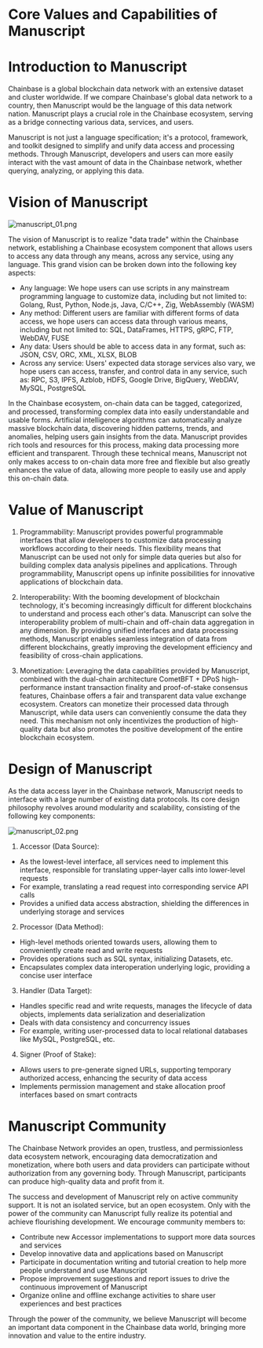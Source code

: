 # Core Values and Capabilities of Manuscript

# Introduction to Manuscript

Chainbase is a global blockchain data network with an extensive dataset and cluster worldwide. If we compare Chainbase's global data network to a country, then Manuscript would be the language of this data network nation. Manuscript plays a crucial role in the Chainbase ecosystem, serving as a bridge connecting various data, services, and users.

Manuscript is not just a language specification; it's a protocol, framework, and toolkit designed to simplify and unify data access and processing methods. Through Manuscript, developers and users can more easily interact with the vast amount of data in the Chainbase network, whether querying, analyzing, or applying this data.

# Vision of Manuscript

![manuscript_01.png](../../images/manuscript_01.png)

The vision of Manuscript is to realize "data trade" within the Chainbase network, establishing a Chainbase ecosystem component that allows users to access any data through any means, across any service, using any language. This grand vision can be broken down into the following key aspects:

- Any language: We hope users can use scripts in any mainstream programming language to customize data, including but not limited to: Golang, Rust, Python, Node.js, Java, C/C++, Zig, WebAssembly (WASM)
- Any method: Different users are familiar with different forms of data access, we hope users can access data through various means, including but not limited to: SQL, DataFrames, HTTPS, gRPC, FTP, WebDAV, FUSE
- Any data: Users should be able to access data in any format, such as: JSON, CSV, ORC, XML, XLSX, BLOB
- Across any service: Users' expected data storage services also vary, we hope users can access, transfer, and control data in any service, such as: RPC, S3, IPFS, Azblob, HDFS, Google Drive, BigQuery, WebDAV, MySQL, PostgreSQL

In the Chainbase ecosystem, on-chain data can be tagged, categorized, and processed, transforming complex data into easily understandable and usable forms. Artificial intelligence algorithms can automatically analyze massive blockchain data, discovering hidden patterns, trends, and anomalies, helping users gain insights from the data. Manuscript provides rich tools and resources for this process, making data processing more efficient and transparent. Through these technical means, Manuscript not only makes access to on-chain data more free and flexible but also greatly enhances the value of data, allowing more people to easily use and apply this on-chain data.

# Value of Manuscript

1. Programmability:
Manuscript provides powerful programmable interfaces that allow developers to customize data processing workflows according to their needs. This flexibility means that Manuscript can be used not only for simple data queries but also for building complex data analysis pipelines and applications. Through programmability, Manuscript opens up infinite possibilities for innovative applications of blockchain data.

2. Interoperability:
With the booming development of blockchain technology, it's becoming increasingly difficult for different blockchains to understand and process each other's data. Manuscript can solve the interoperability problem of multi-chain and off-chain data aggregation in any dimension. By providing unified interfaces and data processing methods, Manuscript enables seamless integration of data from different blockchains, greatly improving the development efficiency and feasibility of cross-chain applications.

3. Monetization:
Leveraging the data capabilities provided by Manuscript, combined with the dual-chain architecture CometBFT + DPoS high-performance instant transaction finality and proof-of-stake consensus features, Chainbase offers a fair and transparent data value exchange ecosystem. Creators can monetize their processed data through Manuscript, while data users can conveniently consume the data they need. This mechanism not only incentivizes the production of high-quality data but also promotes the positive development of the entire blockchain ecosystem.

# Design of Manuscript

As the data access layer in the Chainbase network, Manuscript needs to interface with a large number of existing data protocols. Its core design philosophy revolves around modularity and scalability, consisting of the following key components:

![manuscript_02.png](../../images/manuscript_02.png)

1. Accessor (Data Source):
 - As the lowest-level interface, all services need to implement this interface, responsible for translating upper-layer calls into lower-level requests
 - For example, translating a read request into corresponding service API calls
 - Provides a unified data access abstraction, shielding the differences in underlying storage and services

2. Processor (Data Method):
 - High-level methods oriented towards users, allowing them to conveniently create read and write requests
 - Provides operations such as SQL syntax, initializing Datasets, etc.
 - Encapsulates complex data interoperation underlying logic, providing a concise user interface

3. Handler (Data Target):
 - Handles specific read and write requests, manages the lifecycle of data objects, implements data serialization and deserialization
 - Deals with data consistency and concurrency issues
 - For example, writing user-processed data to local relational databases like MySQL, PostgreSQL, etc.

4. Signer (Proof of Stake):
 - Allows users to pre-generate signed URLs, supporting temporary authorized access, enhancing the security of data access
 - Implements permission management and stake allocation proof interfaces based on smart contracts

# Manuscript Community

The Chainbase Network provides an open, trustless, and permissionless data ecosystem network, encouraging data democratization and monetization, where both users and data providers can participate without authorization from any governing body. Through Manuscript, participants can produce high-quality data and profit from it.

The success and development of Manuscript rely on active community support. It is not an isolated service, but an open ecosystem. Only with the power of the community can Manuscript fully realize its potential and achieve flourishing development. We encourage community members to:

- Contribute new Accessor implementations to support more data sources and services
- Develop innovative data and applications based on Manuscript
- Participate in documentation writing and tutorial creation to help more people understand and use Manuscript
- Propose improvement suggestions and report issues to drive the continuous improvement of Manuscript
- Organize online and offline exchange activities to share user experiences and best practices

Through the power of the community, we believe Manuscript will become an important data component in the Chainbase data world, bringing more innovation and value to the entire industry.
